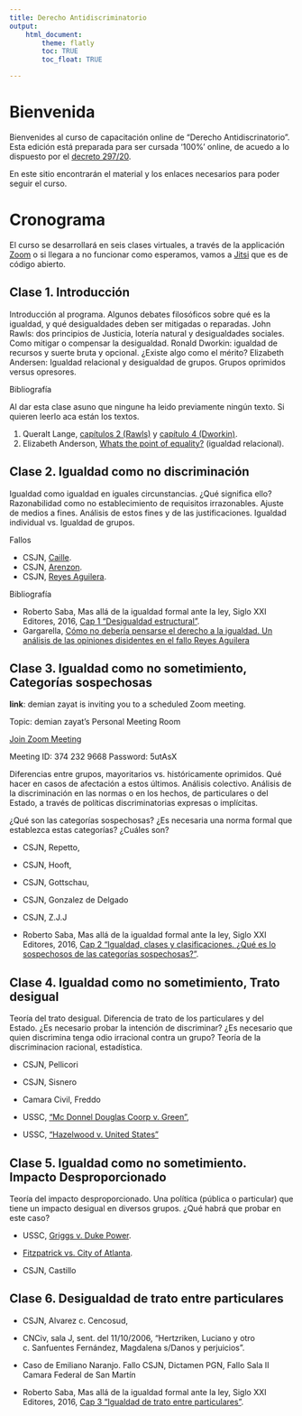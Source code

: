 ```yaml
---
title: Derecho Antidiscriminatorio
output:
    html_document:
        theme: flatly
        toc: TRUE
        toc_float: TRUE

---
```

# Bienvenida

Bienvenides al curso de capacitación online de "Derecho Antidiscrinatorio". Esta edición está preparada para ser cursada '100%' online, de acuedo a lo dispuesto por el [decreto 297/20](https://www.boletinoficial.gob.ar/detalleAviso/primera/227042/20200320).

En este sitio encontrarán el material y los enlaces necesarios para poder seguir el curso.


# Cronograma

El curso se desarrollará en seis clases virtuales, a través de la applicación [Zoom](https://zoom.us/) o si llegara a no funcionar como esperamos, vamos a [Jitsi](https://meet.jit.si/) que es de código abierto.

## Clase 1. Introducción

Introducción al programa. Algunos debates filosóficos sobre qué es la igualdad, y qué desigualdades deben ser mitigadas o reparadas. John Rawls: dos principios de Justicia, lotería natural y desigualdades sociales. Como mitigar o compensar la desigualdad. Ronald Dworkin: igualdad de recursos y suerte bruta y opcional. ¿Existe algo como el mérito? Elizabeth Andersen: Igualdad relacional y desigualdad de grupos. Grupos oprimidos versus opresores.

Bibliografía

Al dar esta clase asuno que ningune ha leido previamente ningún texto. Si quieren leerlo aca están los textos. 

1. Queralt Lange, [capítulos 2 (Rawls)](https://drive.google.com/open?id=0B50ljTnhr79kUVRhc2E2TFphWnc) y [capítulo 4 (Dworkin)](https://drive.google.com/open?id=0B50ljTnhr79kdEZybzdoMlR5aVU).
2. Elizabeth Anderson, [Whats the point of equality?](https://drive.google.com/open?id=0B50ljTnhr79kRkd5MWQwMVNRUmM) (igualdad relacional).

## Clase 2. Igualdad como no discriminación


Igualdad como igualdad en iguales circunstancias. ¿Qué significa ello? Razonabilidad como no establecimiento de requisitos irrazonables. Ajuste de medios a fines. Análisis de estos fines y de las justificaciones. Igualdad individual vs. Igualdad de grupos.

Fallos 

- CSJN, [Caille](http://www.saij.gob.ar/corte-suprema-justicia-nacion-federal-ciudad-autonoma-buenos-aires-caille-eduardo-fa28000000-1928-10-26/123456789-000-0008-2ots-eupmocsollaf). 
- CSJN, [Arenzon](http://www.saij.gob.ar/corte-suprema-justicia-nacion-federal-ciudad-autonoma-buenos-aires-gabriel-dario-arenzon-estado-nacional-argentino-mrio-educacion-direccionnacional-sanidadescolar-amparo-fa84000170-1984-05-15/123456789-071-0004-8ots-eupmocsollaf).
- CSJN, [Reyes Aguilera](http://sjconsulta.csjn.gov.ar/sjconsulta/documentos/verDocumentoByIdLinksJSP.html?idDocumento=6323981).

Bibliografía

- Roberto Saba, Mas allá de la igualdad formal ante la ley, Siglo XXI Editores, 2016, [Cap 1 “Desigualdad estructural”](https://drive.google.com/open?id=0B50ljTnhr79kUWpFbWdHRXFfMzg).
- Gargarella, [Cómo no debería pensarse el derecho a la igualdad. Un análisis de las opiniones disidentes en el fallo Reyes Aguilera](http://seminariogargarella.blogspot.com/2007/09/cmo-no-debera-pensarse-el-derecho-la.html)

## Clase 3. Igualdad como no sometimiento, Categorías sospechosas


**link**: demian zayat is inviting you to a scheduled Zoom meeting.

Topic: demian zayat's Personal Meeting Room

[Join Zoom Meeting](https://zoom.us/j/3742329668?pwd=Nkd2VVdOSlluQThiOHZkS1lmY1p4UT09)

Meeting ID: 374 232 9668
Password: 5utAsX



Diferencias entre grupos, mayoritarios vs. históricamente oprimidos. Qué hacer en casos de afectación a estos últimos. Análisis colectivo. Análisis de la discriminación en las normas o en los hechos, de particulares o del Estado, a través de políticas discriminatorias expresas o implícitas.

¿Qué son las categorías sospechosas? ¿Es necesaria una norma formal que establezca estas categorías? ¿Cuáles son?

- CSJN, Repetto, 
- CSJN, Hooft, 
- CSJN, Gottschau,
- CSJN, Gonzalez de Delgado
- CSJN, Z.J.J

- Roberto Saba, Mas allá de la igualdad formal ante la ley, Siglo XXI Editores, 2016, [Cap 2 “Igualdad, clases y clasificaciones. ¿Qué es lo sospechosos de las categorías sospechosas?”](https://drive.google.com/open?id=0B50ljTnhr79kZ2NUUlc2YUJIUFU).

## Clase 4. Igualdad como no sometimiento, Trato desigual

Teoría del trato desigual. Diferencia de trato de los particulares y del Estado. ¿Es necesario probar la intención de discriminar? ¿Es necesario que quien discrimina tenga odio irracional contra un grupo? Teoría de la discriminacion racional, estadística.

- CSJN, Pellicori
- CSJN, Sisnero
- Camara Civil, Freddo

- USSC, [“Mc Donnel Douglas Coorp v. Green”](https://drive.google.com/open?id=0B50ljTnhr79kZTBFRnpRLTRDcVE),
- USSC, [“Hazelwood v. United States”](https://drive.google.com/open?id=0B50ljTnhr79kUHk2YTVUTWRUUnM)

## Clase 5. Igualdad como no sometimiento. Impacto Desproporcionado

Teoría del impacto desproporcionado. Una política (pública o particular) que tiene un impacto desigual en diversos grupos. ¿Qué habrá que probar en este caso?

- USSC, [Griggs v. Duke Power](https://drive.google.com/open?id=0B50ljTnhr79kTzV2WXBiVVVWSVU).

- [Fitzpatrick vs. City of Atlanta](https://drive.google.com/open?id=0B50ljTnhr79kcVVUeEpjSVZDdVk).

- CSJN, Castillo

## Clase 6. Desigualdad de trato entre particulares

- CSJN, Alvarez c. Cencosud,

- CNCiv, sala J, sent. del 11/10/2006, “Hertzriken, Luciano y otro c. Sanfuentes Fernández, Magdalena s/Danos y perjuicios”.

- Caso de Emiliano Naranjo. Fallo CSJN, Dictamen PGN, Fallo Sala II Camara Federal de San Martín


- Roberto Saba, Mas allá de la igualdad formal ante la ley, Siglo XXI Editores, 2016, [Cap 3 “Igualdad de trato entre particulares”](https://drive.google.com/open?id=0B50ljTnhr79kRGpUWGhQb3JZelU).



